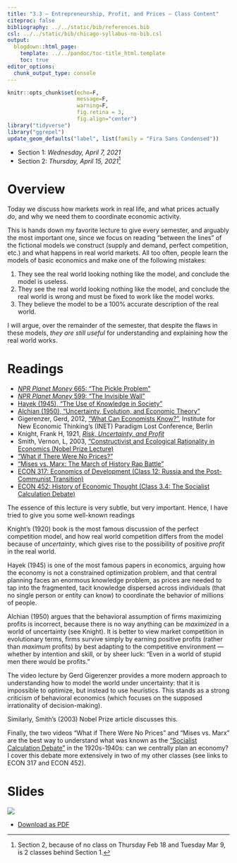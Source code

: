 ```yaml
---
title: "3.3 — Entrepreneurship, Profit, and Prices — Class Content"
citeproc: false
bibliography: ../../static/bib/references.bib
csl: ../../static/bib/chicago-syllabus-no-bib.csl
output:
  blogdown::html_page:
    template: ../../pandoc/toc-title_html.template
    toc: true
editor_options: 
  chunk_output_type: console
---
```

```r
knitr::opts_chunk$set(echo=F,
                      message=F,
                      warning=F,
                      fig.retina = 3,
                      fig.align="center")
library("tidyverse")
library("ggrepel")
update_geom_defaults("label", list(family = "Fira Sans Condensed"))
```

- Section 1: *Wednesday, April 7, 2021*
- Section 2: *Thursday, April 15, 2021*^[Section 2, because of no class on Thursday Feb 18 and Tuesday Mar 9, is 2 classes behind Section 1.]

# <i class="fas fa-info-circle fa-lg"></i> Overview

Today we discuss how markets work in real life, and what prices actually *do*, and why we need them to coordinate economic activity.

This is hands down my favorite lecture to give every semester, and arguably the most important one, since we focus on reading “between the lines” of the fictional models we construct (supply and demand, perfect competition, etc.) and what happens in real world markets. All too often, people learn the models of basic economics and make one of the following mistakes:

1. They see the real world looking nothing like the model, and conclude the model is useless.
2. They see the real world looking nothing like the model, and conclude the real world is wrong and must be fixed to work like the model works.
3. They believe the model to be a 100% accurate description of the real world.

I will argue, over the remainder of the semester, that despite the flaws in these models, *they are still useful* for understanding and explaining how the real world works.

# <i class="fas fa-book-reader fa-lg"></i> Readings

- [<i class="fas fa-podcast"></i> *NPR Planet Money* 665: "The Pickle Problem"](https://www.npr.org/sections/money/2015/11/25/457408717/episode-665-the-pickle-problem)
- [<i class="fas fa-podcast"></i> *NPR Planet Money* 599: "The Invisible Wall"](https://www.npr.org/sections/money/2017/05/31/530935855/episode-599-the-invisible-wall)
- [<i class="fas fa-file-pdf"></i> Hayek (1945), "The Use of Knowledge in Society"](/readings/Hayek-1945.pdf)
- [<i class="fas fa-file-pdf"></i> Alchian (1950), "Uncertainty, Evolution, and Economic Theory"](/readings/Alchian-1950.pdf)
- <i class="fab fa-youtube"></i> Gigerenzer, Gerd, 2012, ["What Can Economists Know?"](https://www.youtube.com/watch?v=DdEEwoKkfMA), Institute for New Economic Thinking's (INET) Paradigm Lost Conference, Berlin
- <i class="fas fas fa-book"></i> Knight, Frank H, 1921, [*Risk, Uncertainty, and Profit*](https://oll.libertyfund.org/titles/knight-risk-uncertainty-and-profit)
- <i class="fab fa-youtube"></i> Smith, Vernon, L, 2003, ["Constructivist and Ecological Rationality in Economics (Nobel Prize Lecture)](https://www.nobelprize.org/prizes/economic-sciences/2002/smith/lecture/)
- [<i class="fab fa-youtube"></i> "What if There Were No Prices?"](https://www.youtube.com/watch?v=zkPGfTEZ_r4)
- [<i class="fab fa-youtube"></i> "Mises vs. Marx: The March of History Rap Battle"](https://misesvsmarx.aier.org)
- [<i class="fas fa-external-link-square-alt"></i> ECON 317: Economics of Development (Class 12: Russia and the Post-Communist Transition)](https://devf19.classes.ryansafner.com/schedule/)
- [<i class="fas fa-external-link-square-alt"></i> ECON 452: History of Economic Thought (Class 3.4: The Socialist Calculation Debate)](https://thoughtf20.classes.ryansafner.com/schedule/)

The essence of this lecture is very subtle, but very important. Hence, I have tried to give you some well-known readings 

Knight's (1920) book is the most famous discussion of the perfect competition model, and how real world competition differs from the model because of *uncertainty*, which gives rise to the possibility of positive *profit* in the real world. 

Hayek (1945) is one of the most famous papers in economics, arguing how the economy is not a constrained optimization problem, and that central planning faces an enormous knowledge problem, as prices are needed to tap into the fragmented, tacit knowledge dispersed across individuals (that no single person or entity can know) to coordinate the behavior of millions of people.

Alchian (1950) argues that the behavioral assumption of firms maximizing profits is incorrect, because there is no way anything can be *maximized* in a world of uncertainty (see Knight). It is better to view market competition in evolutionary terms, firms survive simply by earning positive profits (rather than *maximum* profits) by best adapting to the competitive environment — whether by intention and skill, or by sheer luck: “Even in a world of stupid men there would be profits.”

The video lecture by Gerd Gigerenzer provides a more modern approach to understanding how to model the world under uncertainty: that it is impossible to optimize, but instead to use heuristics. This stands as a strong criticism of behavioral economics (which focuses on the supposed irrationality of decision-making). 

Similarly, Smith's (2003) Nobel Prize article discusses this.

Finally, the two videos "What if There Were No Prices" and "Mises vs. Marx" are the best way to understand what was known as the ["Socialist Calculation Debate"](https://en.wikipedia.org/wiki/Socialist_calculation_debate) in the 1920s-1940s: can we centrally plan an economy? I cover this debate more extensively in two of my other classes (see links to ECON 317 and ECON 452).

# <i class="fas fa-chalkboard-teacher"></i> Slides

[![](/slides/3.3-slides.png)](/slides/3.3-slides.html)

- [<i class="fas fa-file-pdf"></i> Download as PDF](/slides/3.3-slides.pdf)